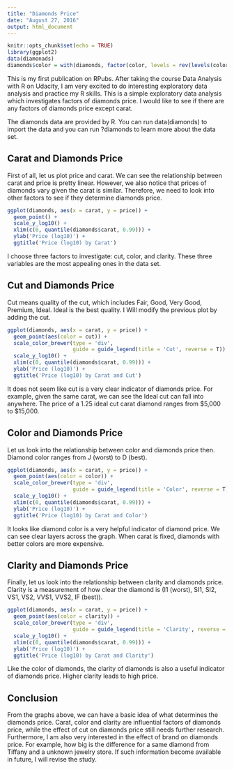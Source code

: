 ---
title: "Diamonds Price"
date: "August 27, 2016"
output: html_document
---

```{r setup, include=FALSE}
knitr::opts_chunk$set(echo = TRUE)
library(ggplot2)
data(diamonads)
diamonds$color = with(diamonds, factor(color, levels = rev(levels(color))))
```

This is my first publication on RPubs. After taking the course Data Analysis with R on Udacity, I am very excited to do interesting exploratory data analysis and practice my R skills. This is a simple exploratory data analysis which investigates factors of diamonds price. I would like to see if there are any factors of diamonds price except carat.

The diamonds data are provided by R. You can run data(diamonds) to import the data and you can run ?diamonds to learn more about the data set.

## Carat and Diamonds Price

First of all, let us plot price and carat. We can see the relationship between carat and price is pretty linear. However, we also notice that prices of diamonds vary given the carat is similar. Therefore, we need to look into other factors to see if they determine diamonds price.

```{r cars, warning=FALSE}
ggplot(diamonds, aes(x = carat, y = price)) +
  geom_point() + 
  scale_y_log10() + 
  xlim(c(0, quantile(diamonds$carat, 0.99))) + 
  ylab('Price (log10)') + 
  ggtitle('Price (log10) by Carat')
```

I choose three factors to investigate: cut, color, and clarity. These three variables are the most appealing ones in the data set. 

## Cut and Diamonds Price

Cut means quality of the cut, which includes Fair, Good, Very Good, Premium, Ideal. Ideal is the best quality. I Will modify the previous plot by adding the cut. 

```{r cut, warning=FALSE}
ggplot(diamonds, aes(x = carat, y = price)) +
  geom_point(aes(color = cut)) + 
  scale_color_brewer(type = 'div',
                     guide = guide_legend(title = 'Cut', reverse = T)) + 
  scale_y_log10() + 
  xlim(c(0, quantile(diamonds$carat, 0.99))) + 
  ylab('Price (log10)') + 
  ggtitle('Price (log10) by Carat and Cut')
```

It does not seem like cut is a very clear indicator of diamonds price. For example, given the same carat, we can see the Ideal cut can fall into anywhere. The price of a 1.25 ideal cut carat diamond ranges from $5,000 to $15,000.

## Color and Diamonds Price

Let us look into the relationship between color and diamonds price then. Diamond color ranges from J (worst) to D (best). 

```{r color, warning=FALSE}
ggplot(diamonds, aes(x = carat, y = price)) +
  geom_point(aes(color = color)) + 
  scale_color_brewer(type = 'div',
                     guide = guide_legend(title = 'Color', reverse = T)) + 
  scale_y_log10() + 
  xlim(c(0, quantile(diamonds$carat, 0.99))) + 
  ylab('Price (log10)') + 
  ggtitle('Price (log10) by Carat and Color')
```

It looks like diamond color is a very helpful indicator of diamond price. We can see clear layers across the graph. When carat is fixed, diamonds with better colors are more expensive. 

## Clarity and Diamonds Price

Finally, let us look into the relationship between clarity and diamonds price. Clarity is a measurement of how clear the diamond is (I1 (worst), SI1, SI2, VS1, VS2, VVS1, VVS2, IF (best)).

```{r clarity, warning=FALSE}
ggplot(diamonds, aes(x = carat, y = price)) +
  geom_point(aes(color = clarity)) + 
  scale_color_brewer(type = 'div',
                     guide = guide_legend(title = 'Clarity', reverse = T)) + 
  scale_y_log10() + 
  xlim(c(0, quantile(diamonds$carat, 0.99))) + 
  ylab('Price (log10)') + 
  ggtitle('Price (log10) by Carat and Clarity')
```

Like the color of diamonds, the clarity of diamonds is also a useful indicator of diamonds price. Higher clarity leads to high price. 

## Conclusion

From the graphs above, we can have a basic idea of what determines the diamonds price. Carat, color and clarity are influential factors of diamonds price, while the effect of cut on diamonds price still needs further research. Furthermore, I am also very interested in the effect of brand on diamonds price. For example, how big is the difference for a same diamond from Tiffany and a unknown jewelry store. If such information become available in future, I will revise the study.
